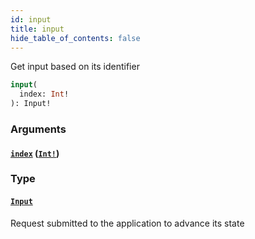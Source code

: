 ```yaml
---
id: input
title: input
hide_table_of_contents: false
---
```



Get input based on its identifier

```graphql
input(
  index: Int!
): Input!
```


### Arguments

#### [`index`](#) ([`Int!`](/api/graphql/scalars/int))




### Type

#### [`Input`](/api/graphql/objects/input)

Request submitted to the application to advance its state




